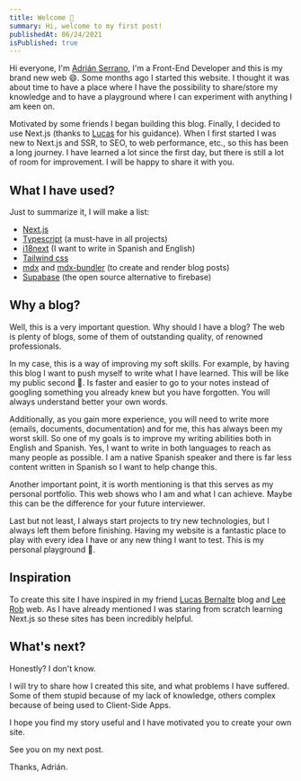 ```yaml
---
title: Welcome 👋
summary: Hi, welcome to my first post!
publishedAt: 06/24/2021
isPublished: true
---
```


Hi everyone, I'm [Adrián Serrano](http://twitter.com/adrserr10), I'm a Front-End Developer and this is my brand new web 😄.
Some months ago I started this website. I thought it was about time to have a place where I have the possibility to share/store my knowledge and to have a playground where I can experiment with anything I am keen on.

Motivated by some friends I began building this blog. Finally, I decided to use Next.js (thanks to [Lucas](https://lucasbernalte.com/) for his guidance). When I first started I was new to Next.js and SSR, to SEO, to web performance, etc., so this has been a long journey. I have learned a lot since the first day, but there is still a lot of room for improvement. I will be happy to share it with you.

## What I have used?

Just to summarize it, I will make a list:

- [Next.js](https://nextjs.org/)
- [Typescript](https://www.typescriptlang.org/) (a must-have in all projects)
- [i18next](https://www.i18next.com/) (I want to write in Spanish and English)
- [Tailwind css](https://tailwindcss.com/)
- [mdx](https://mdxjs.com/) and [mdx-bundler](https://github.com/kentcdodds/mdx-bundler) (to create and render blog posts)
- [Supabase](https://supabase.io/) (the open source alternative to firebase)

## Why a blog?

Well, this is a very important question. Why should I have a blog? The web is plenty of blogs, some of them of outstanding quality, of renowned professionals.

In my case, this is a way of improving my soft skills. For example, by having this blog I want to push myself to write what I have learned. This will be like my public second 🧠. Is faster and easier to go to your notes instead of googling something you already knew but you have forgotten. You will always understand better your own words.

Additionally, as you gain more experience, you will need to write more (emails, documents, documentation) and for me, this has always been my worst skill. So one of my goals is to improve my writing abilities both in English and Spanish. Yes, I want to write in both languages to reach as many people as possible. I am a native Spanish speaker and there is far less content written in Spanish so I want to help change this.

Another important point, it is worth mentioning is that this serves as my personal portfolio. This web shows who I am and what I can achieve. Maybe this can be the difference for your future interviewer.

Last but not least, I always start projects to try new technologies, but I always left them before finishing. Having my website is a fantastic place to play with every idea I have or any new thing I want to test. This is my personal playground 🙂.

## Inspiration

To create this site I have inspired in my friend [Lucas Bernalte](https://lucasbernalte.com/) blog and [Lee Rob](https://leerob.io/) web. As I have already mentioned I was staring from scratch learning Next.js so these sites has been incredibly helpful.

## What's next?

Honestly? I don't know.

I will try to share how I created this site, and what problems I have suffered. Some of them stupid because of my lack of knowledge, others complex because of being used to Client-Side Apps.

I hope you find my story useful and I have motivated you to create your own site.

See you on my next post.

Thanks, Adrián.